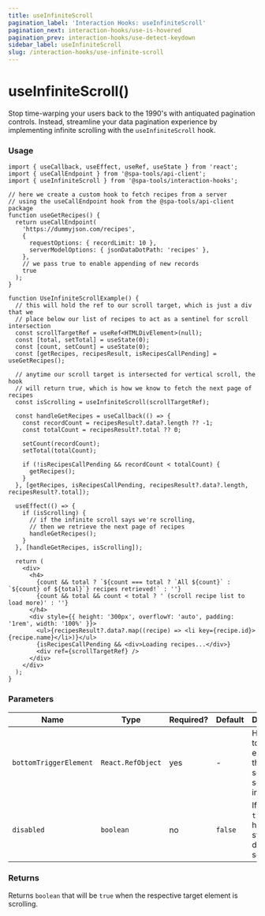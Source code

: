 ```yaml
---
title: useInfiniteScroll
pagination_label: 'Interaction Hooks: useInfiniteScroll'
pagination_next: interaction-hooks/use-is-hovered
pagination_prev: interaction-hooks/use-detect-keydown
sidebar_label: useInfiniteScroll
slug: /interaction-hooks/use-infinite-scroll
---
```



<PackageCaption packageName='@spa-tools/interaction-hooks' />

# useInfiniteScroll()

Stop time-warping your users back to the 1990's with antiquated pagination controls. Instead, streamline your data pagination experience by implementing infinite scrolling with the `useInfiniteScroll` hook.

### Usage

```tsx
import { useCallback, useEffect, useRef, useState } from 'react';
import { useCallEndpoint } from '@spa-tools/api-client';
import { useInfiniteScroll } from '@spa-tools/interaction-hooks';

// here we create a custom hook to fetch recipes from a server
// using the useCallEndpoint hook from the @spa-tools/api-client package
function useGetRecipes() {
  return useCallEndpoint(
    'https://dummyjson.com/recipes',
    {
      requestOptions: { recordLimit: 10 },
      serverModelOptions: { jsonDataDotPath: 'recipes' },
    },
    // we pass true to enable appending of new records
    true
  );
}

function UseInfiniteScrollExample() {
  // this will hold the ref to our scroll target, which is just a div that we
  // place below our list of recipes to act as a sentinel for scroll intersection
  const scrollTargetRef = useRef<HTMLDivElement>(null);
  const [total, setTotal] = useState(0);
  const [count, setCount] = useState(0);
  const [getRecipes, recipesResult, isRecipesCallPending] = useGetRecipes();

  // anytime our scroll target is intersected for vertical scroll, the hook
  // will return true, which is how we know to fetch the next page of recipes
  const isScrolling = useInfiniteScroll(scrollTargetRef);

  const handleGetRecipes = useCallback(() => {
    const recordCount = recipesResult?.data?.length ?? -1;
    const totalCount = recipesResult?.total ?? 0;

    setCount(recordCount);
    setTotal(totalCount);

    if (!isRecipesCallPending && recordCount < totalCount) {
      getRecipes();
    }
  }, [getRecipes, isRecipesCallPending, recipesResult?.data?.length, recipesResult?.total]);

  useEffect(() => {
    if (isScrolling) {
      // if the infinite scroll says we're scrolling,
      // then we retrieve the next page of recipes
      handleGetRecipes();
    }
  }, [handleGetRecipes, isScrolling]);

  return (
    <div>
      <h4>
        {count && total ? `${count === total ? `All ${count}` : `${count} of ${total}`} recipes retrieved!` : ''}
        {count && total && count < total ? ' (scroll recipe list to load more)' : ''}
      </h4>
      <div style={{ height: '300px', overflowY: 'auto', padding: '1rem', width: '100%' }}>
        <ul>{recipesResult?.data?.map((recipe) => <li key={recipe.id}>{recipe.name}</li>)}</ul>
        {isRecipesCallPending && <div>Loading recipes...</div>}
        <div ref={scrollTargetRef} />
      </div>
    </div>
  );
}
```

### Parameters

| Name                   | Type              | Required? | Default | Description                                                             |
| ---------------------- | ----------------- | --------- | ------- | ----------------------------------------------------------------------- |
| `bottomTriggerElement` | `React.RefObject` | yes       | -       | Holds a ref to an element that acts as sentinel for scroll intersection |
| `disabled`             | `boolean`         | no        | `false` | If set to `true`, the hook will stop detecting scroll                   |

### Returns

Returns `boolean` that will be `true` when the respective target element is scrolling.
